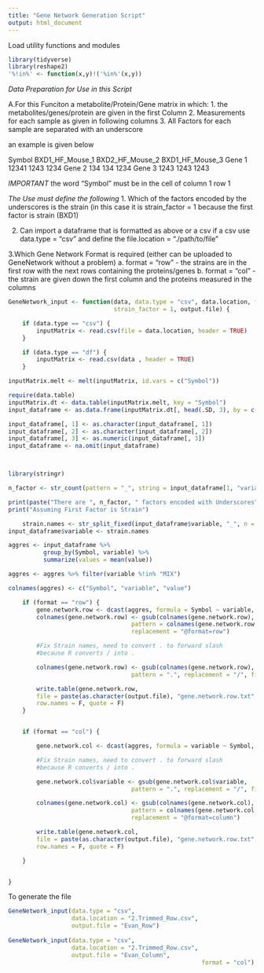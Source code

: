 ```yaml
---
title: "Gene Network Generation Script"
output: html_document
---
```

Load utility functions and modules
```r
library(tidyverse)
library(reshape2)
'%!in%' <- function(x,y)!('%in%'(x,y))
```

*Data Preparation for Use in this Script*

A.For this Funciton a metabolite/Protein/Gene matrix in which:
1. the metabolites/genes/protein are given in the first Column
2. Measurements for each sample as given in following columns
3. All Factors for each sample are separated with an underscore

an example is given below

Symbol		BXD1_HF_Mouse_1			BXD2_HF_Mouse_2			BXD1_HF_Mouse_3
Gene 1		12341					1243					1234
Gene 2		134						134						1234
Gene 3		1243					1243					1243

*IMPORTANT*
the word "Symbol" must be in the cell 
of column 1 row 1

*The Use must define the following*
1. Which of the factors encoded by the underscores is the strain
	(in this case it is strain_factor = 1 because the first factor is strain (BXD1)

2. Can import a dataframe that is formatted as above or a csv
	if a csv use data.type = "csv" and 
	define the file.location = "./path/to/file"

3.Which Gene Network Format is required (either can be uploaded to GeneNetwork without a problem)
	a. format = "row" - the strains are in the first row with the next rows containing the proteins/genes
	b. format = "col" - the strain are given down the first column and the proteins measured in the columns


```r

GeneNetwork_input <- function(data, data.type = "csv", data.location, format = "row",
							  strain_factor = 1, output.file) {

    if (data.type == "csv") {
        inputMatrix <- read.csv(file = data.location, header = TRUE)
    }

    if (data.type == "df") {
        inputMatrix <- read.csv(data , header = TRUE)
    }

inputMatrix.melt <- melt(inputMatrix, id.vars = c("Symbol"))

require(data.table)
inputMatrix.dt <- data.table(inputMatrix.melt, key = "Symbol")
input_dataframe <- as.data.frame(inputMatrix.dt[, head(.SD, 3), by = c("Symbol", "variable")])

input_dataframe[, 1] <- as.character(input_dataframe[, 1])
input_dataframe[, 2] <- as.character(input_dataframe[, 2])
input_dataframe[, 3] <- as.numeric(input_dataframe[, 3])
input_dataframe <- na.omit(input_dataframe)



library(stringr)

n_factor <- str_count(pattern = "_", string = input_dataframe[1, "variable"])

print(paste("There are ", n_factor, " factors encoded with Underscores"))
print("Assuming First Factor is Strain")

    strain.names <- str_split_fixed(input_dataframe$variable, "_", n = 2)[, strain_factor]
input_dataframe$variable <- strain.names

aggres <- input_dataframe %>%
          group_by(Symbol, variable) %>%
          summarize(values = mean(value))

aggres <- aggres %>% filter(variable %!in% "MIX")

colnames(aggres) <- c("Symbol", "variable", "value")

    if (format == "row") {
        gene.network.row <- dcast(aggres, formula = Symbol ~ variable, value.var = "value")
        colnames(gene.network.row) <- gsub(colnames(gene.network.row),
                                   pattern = colnames(gene.network.row[1]),
                                   replacement = "@format=row")

        #Fix Strain names, need to convert . to forward slash 
        #because R converts / into .

        colnames(gene.network.row) <- gsub(colnames(gene.network.row),
                                   pattern = ".", replacement = "/", fixed = TRUE)

        write.table(gene.network.row,
        file = paste(as.character(output.file), "gene.network.row.txt", sep = ""),
		row.names = F, quote = F)
    }


    if (format == "col") {

        gene.network.col <- dcast(aggres, formula = variable ~ Symbol, value.var = "value")

        #Fix Strain names, need to convert . to forward slash 
        #because R converts / into .

        gene.network.col$variable <- gsub(gene.network.col$variable,
                                   pattern = ".", replacement = "/", fixed = TRUE)

		colnames(gene.network.col) <- gsub(colnames(gene.network.col),
                                   pattern = colnames(gene.network.col[1]),
                                   replacement = "@format=column")

        write.table(gene.network.col,
        file = paste(as.character(output.file), "gene.network.row.txt", sep = ""),
		row.names = F, quote = F)

    }


}

```



To generate the file

```r
GeneNetwork_input(data.type = "csv",
                  data.location = "2.Trimmed_Row.csv",
                  output.file = "Evan_Row")
 
GeneNetwork_input(data.type = "csv",
                  data.location = "2.Trimmed_Row.csv",
                  output.file = "Evan_Column",
                                                       format = "col")
```



